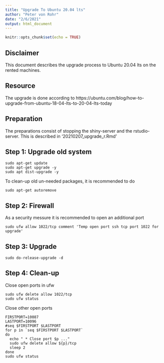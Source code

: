 ```yaml
---
title: "Upgrade To Ubuntu 20.04 lts"
author: "Peter von Rohr"
date: "2/6/2021"
output: html_document
---
```


```r
knitr::opts_chunk$set(echo = TRUE)
```

## Disclaimer
This document describes the upgrade process to Ubuntu 20.04 lts on the rented machines.


## Resource
The upgrade is done according to https://ubuntu.com/blog/how-to-upgrade-from-ubuntu-18-04-lts-to-20-04-lts-today


## Preparation
The preparations consist of stopping the shiny-server and the rstudio-server. This is described in '20210207_upgrade_r.Rmd'


## Step 1: Upgrade old system

```
sudo apt-get update
sudo apt-get upgrade -y
sudo apt dist-upgrade -y
```
To clean-up old un-needed packages, it is recommended to do 

```
sudo apt-get autoremove
```


## Step 2: Firewall
As a security messure it is recommended to open an additional port 

```
sudo ufw allow 1022/tcp comment 'Temp open port ssh tcp port 1022 for upgrade'
```


## Step 3: Upgrade

```
sudo do-release-upgrade -d
```


## Step 4: Clean-up
Close open ports in ufw

```
sudo ufw delete allow 1022/tcp
sudo ufw status
```

Close other open ports

```
FIRSTPORT=10087
LASTPORT=10096
#seq $FIRSTPORT $LASTPORT
for p in `seq $FIRSTPORT $LASTPORT`
do
  echo " * Close port $p ..."
  sudo ufw delete allow ${p}/tcp
  sleep 2
done
sudo ufw status

```

